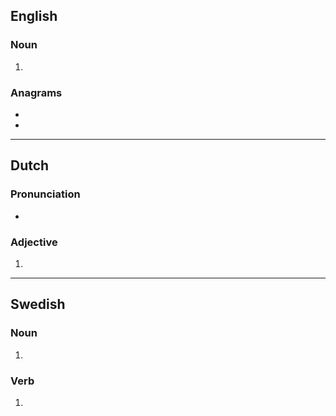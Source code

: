 {{also|lekš}}

==English==

===Noun===
{{head|en|noun plural form}}

# {{plural of|lek|lang=en}}

===Anagrams===
* {{l|en|elks}}
* {{l|en|lesk}}

----

==Dutch==

===Pronunciation===
* {{rhymes|ɛks|lang=nl}}

===Adjective===
{{nl-adj-form}}

# {{nl-adj form of|part|lek}}

----

==Swedish==

===Noun===
{{head|sv|noun form}}

# {{sv-noun-form-indef-gen|lek}}

===Verb===
{{head|sv|verb form}}

# {{sv-verb-form-pre-pass|leka}}